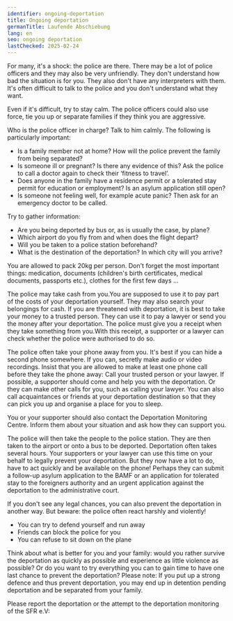 ```yaml
---
identifier: ongoing-deportation
title: Ongoing deportation
germanTitle: Laufende Abschiebung
lang: en
seo: ongoing deportation
lastChecked: 2025-02-24
---
```



For many, it's a shock: the police are there. There may be a lot of police officers and they may also be very unfriendly. They don't understand how bad the situation is for you. They also don't have any interpreters with them. It's often difficult to talk to the police and you don't understand what they want.

Even if it's difficult, try to stay calm. The police officers could also use force, tie you up or separate families if they think you are aggressive.

Who is the police officer in charge? Talk to him calmly. The following is particularly important:

- Is a family member not at home? How will the police prevent the family from being separated?
- Is someone ill or pregnant? Is there any evidence of this? Ask the police to call a doctor again to check their ‘fitness to travel’.
- Does anyone in the family have a residence permit or a tolerated stay permit for education or employment? Is an asylum application still open?
- Is someone not feeling well, for example acute panic? Then ask for an emergency doctor to be called.

Try to gather information:

- Are you being deported by bus or, as is usually the case, by plane?
- Which airport do you fly from and when does the flight depart?
- Will you be taken to a police station beforehand?
- What is the destination of the deportation? In which city will you arrive?

You are allowed to pack 20kg per person. Don't forget the most important things: medication, documents (children's birth certificates, medical documents, passports etc.), clothes for the first few days ...

The police may take cash from you.You are supposed to use it to pay part of the costs of your deportation yourself. They may also search your belongings for cash.
If you are threatened with deportation, it is best to take your money to a trusted person. They can use it to pay a lawyer or send you the money after your deportation.
The police must give you a receipt when they take something from you.With this receipt, a supporter or a lawyer can check whether the police were authorised to do so.

The police often take your phone away from you. It's best if you can hide a second phone somewhere. If you can, secretly make audio or video recordings.
Insist that you are allowed to make at least one phone call before they take the phone away:
Call your trusted person or your lawyer.
If possible, a supporter should come and help you with the deportation. Or they can make other calls for you, such as calling your lawyer.
You can also call acquaintances or friends at your deportation destination so that they can pick you up and organise a place for you to sleep.

You or your supporter should also contact the <InternalShortLink identifier="contacts">Deportation Monitoring Centre</InternalShortLink>.
Inform them about your situation and ask how they can support you.

The police will then take the people to the police station. They are then taken to the airport or onto a bus to be deported. Deportation often takes several hours.
Your supporters or your lawyer can use this time on your behalf to legally prevent your deportation. 
But they now have a lot to do, have to act quickly and be available on the phone! 
Perhaps they can submit a follow-up asylum application to the BAMF or an application for tolerated stay to the foreigners authority and an urgent application against the deportation to the administrative court.

If you don't see any legal chances, you can also prevent the deportation in another way. But beware: the police often react harshly and violently!

- You can try to defend yourself and run away
- Friends can block the police for you
- You can refuse to sit down on the plane 

<ExternalShortLink identifier="airplane"></ExternalShortLink>

<ExternalShortLink identifier="noboarderassembly_resistance"></ExternalShortLink>


Think about what is better for you and your family: would you rather survive the deportation as quickly as possible and experience as little violence as possible? Or do you want to try everything you can to gain time to have one last chance to prevent the deportation?
Please note: If you put up a strong defence and thus prevent deportation, you may end up in <InternalShortLink identifier="detention">detention pending deportation</InternalShortLink> and be separated from your family.

Please report the deportation or the attempt to the deportation monitoring of the SFR e.V:

<Address identifier="sfr_abschiebemonitoring"/>
